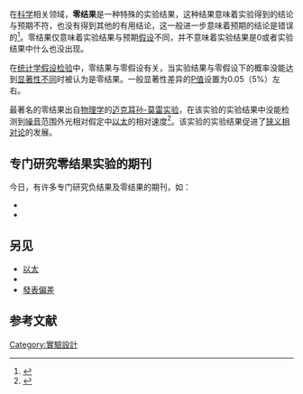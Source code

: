 在[[科学|科学]]相关领域，'''零结果'''是一种特殊的实验结果，这种结果意味着实验得到的结论与预期不符，也没有得到其他的有用结论，这一般进一步意味着预期的结论是错误的<ref>{{cite  journal |first=C. |last=Giunti |title=New ordering principle for the classical statistical analysis of Poisson processes with background |journal=[[物理评论|Phys. Rev. D]] |volume=59 |issue=5 |pages=053001 |year=1999 |doi=10.1103/PhysRevD.59.053001 |display-authors=etal}}</ref>。零结果仅意味着实验结果与预期[[假说|假设]]不同，并不意味着实验结果是0或者实验结果中什么也没出现。

在[[假設檢定|统计学假设检验]]中，零结果与零假设有关，当实验结果与零假设下的概率没能达到[[显著性差异|显著性不同]]时被认为是零结果。一般显著性差异的[[P值|P值]]设置为0.05（5%）左右。

最著名的零结果出自[[物理学|物理学]]的[[迈克耳孙-莫雷实验|迈克耳孙-莫雷实验]]，在该实验的实验结果中没能检测到[[雜訊|噪音]]范围外光相对假定中[[以太|以太]]的相对速度<ref>{{Cite web |url=http://hsc.csu.edu.au/physics/core/space/9_2_4/924net.html#net4 |title=Role of the Michelson-Morley experiments in making determinations about competing theories |access-date=2003-07-17 |archive-url=https://web.archive.org/web/20121107000031/http://hsc.csu.edu.au/physics/core/space/9_2_4/924net.html#net4 |archive-date=2012-11-07 |dead-url=yes }}</ref>。该实验的实验结果促进了[[狭义相对论|狭义相对论]]的发展。

==专门研究零结果实验的期刊==
今日，有许多专门研究负结果及零结果的期刊，如：
* {{tsl|en|Journal of Negative Results in Biomedicine|Journal of Negative Results in Biomedicine}}
* {{tsl|en|Journal of Pharmaceutical Negative Results|Journal of Pharmaceutical Negative Results}}

==另见==
*[[以太|以太]]
*{{tsl|en|Imponderable fluid|无重量流体}}
*[[發表偏差|發表偏差]]

==参考文献==
{{reflist}}

{{Medical research studies}}

[[Category:實驗設計|Category:實驗設計]]